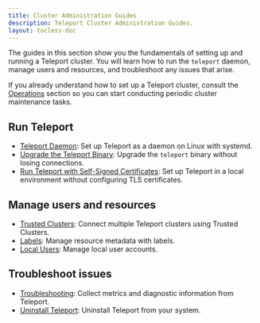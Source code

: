 ```yaml
---
title: Cluster Administration Guides
description: Teleport Cluster Administration Guides.
layout: tocless-doc
---
```


The guides in this section show you the fundamentals of setting up and running a
Teleport cluster. You will learn how to run the `teleport` daemon, manage users
and resources, and troubleshoot any issues that arise.

If you already understand how to set up a Teleport cluster, consult the
[Operations](./operations.mdx) section so you can start conducting periodic
cluster maintenance tasks.

## Run Teleport

- [Teleport Daemon](./admin/daemon.mdx): Set up Teleport as a daemon on Linux with systemd.
- [Upgrade the Teleport Binary](./admin/upgrading-the-teleport-binary.mdx): Upgrade the `teleport` binary without losing connections.
- [Run Teleport with Self-Signed Certificates](./admin/self-signed-certs.mdx): Set up Teleport in a local
environment without configuring TLS certificates.

## Manage users and resources

- [Trusted Clusters](./admin/trustedclusters.mdx): Connect multiple Teleport clusters using Trusted Clusters.
- [Labels](./admin/labels.mdx): Manage resource metadata with labels.
- [Local Users](./admin/users.mdx): Manage local user accounts.

## Troubleshoot issues

- [Troubleshooting](./admin/troubleshooting.mdx): Collect metrics and diagnostic information from Teleport.
- [Uninstall Teleport](./admin/uninstall-teleport.mdx): Uninstall Teleport from your system.
